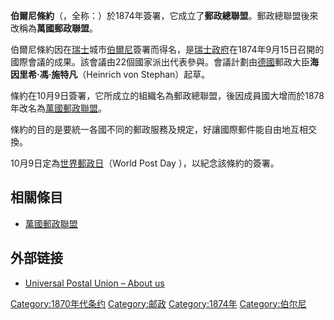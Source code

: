 {{otheruses|other=著作權保護|伯尔尼公约|want=1}}

{{unreferenced|time=2018-10-28T00:20:04+00:00}}
'''伯爾尼條約'''（{{lang-en|Treaty of Bern}}，全称：{{lang|en|Treaty concerning the formation of a General Postal Union}}）於1874年簽署，它成立了'''郵政總聯盟'''。郵政總聯盟後來改稱為'''萬國郵政聯盟'''。

伯爾尼條約因在[[瑞士|瑞士]]城市[[伯爾尼|伯爾尼]]簽署而得名，是[[瑞士政治|瑞士政府]]在1874年9月15日召開的國際會議的成果。該會議由22個國家派出代表參與。會議計劃由[[德意志帝國|德國]]郵政大臣'''海因里希·馮·施特凡'''（Heinrich von Stephan）起草。

條約在10月9日簽署，它所成立的組織名為郵政總聯盟，後因成員國大增而於1878年改名為[[萬國郵政聯盟|萬國郵政聯盟]]。

條約的目的是要統一各國不同的郵政服務及規定，好讓國際郵件能自由地互相交換。

10月9日定為[[世界郵政日|世界郵政日]]（World Post Day ），以紀念該條約的簽署。

==相關條目==
*[[萬國郵政聯盟|萬國郵政聯盟]]

==外部链接==
*[http://www.upu.int/about_us/en/history.html Universal Postal Union – About us]{{Wayback|url=http://www.upu.int/about_us/en/history.html |date=20100329060645 }}

{{DEFAULTSORT:Treaty of Bern}}
[[Category:1870年代条约|Category:1870年代条约]]
[[Category:邮政|Category:邮政]]
[[Category:1874年|Category:1874年]]
[[Category:伯尔尼|Category:伯尔尼]]